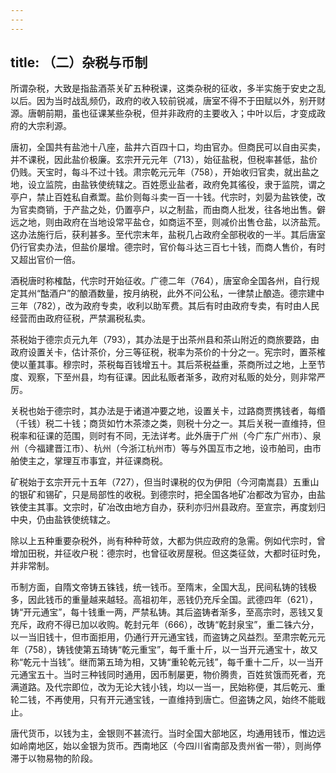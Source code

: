 ```yaml
---
---
---
```

title: （二）杂税与币制
---



所谓杂税，大致是指盐酒茶关矿五种税课，这类杂税的征收，多半实施于安史之乱以后。因为当时战乱频仍，政府的收入较前锐减，唐室不得不于田赋以外，别开财源。唐朝前期，虽也征课某些杂税，但并非政府的主要收入；中叶以后，才变成政府的大宗利源。

唐初，全国共有盐池十八座，盐井六百四十口，均由官办。但商民可以自由买卖，并不课税，因此盐价极廉。玄宗开元元年（713），始征盐税，但税率甚低，盐价仍贱。天宝时，每斗不过十钱。肃宗乾元元年（758），开始收归官卖，就出盐之地，设立监院，由盐铁使统辖之。百姓愿业盐者，政府免其徭役，隶于监院，谓之亭户，禁止百姓私自煮鬻。盐价则每斗卖一百一十钱。代宗时，刘晏为盐铁使，改为官卖商销，于产盐之处，仍置亭户，以之制盐，而由商人批发，往各地出售。僻远之地，则由政府在当地设常平盐仓，如商运不至，则减价出售仓盐，以济盐荒。这办法施行后，获利甚多。至代宗末年，盐税几占政府全部税收的一半。其后唐室仍行官卖办法，但盐价屡增。德宗时，官价每斗达三百七十钱，而商人售价，有时又超出官价一倍。

酒税唐时称榷酤，代宗时开始征收。广德二年（764），唐室命全国各州，自行规定其州“酤酒户”的酿酒数量，按月纳税，此外不问公私，一律禁止酿造。德宗建中三年（782），改为政府专卖，收利以助军费。其后有时由政府专卖，有时由人民经营而由政府征税，严禁漏税私卖。

茶税始于德宗贞元九年（793），其办法是于出茶州县和茶山附近的商旅要路，由政府设置关卡，估计茶价，分三等征税，税率为茶价的十分之一。宪宗时，置茶榷使以董其事。穆宗时，茶税每百钱增五十。其后茶税益重，茶商所过之地，上至节度、观察，下至州县，均有征课。因此私贩者渐多，政府对私贩的处分，则非常严厉。

关税也始于德宗时，其办法是于诸道冲要之地，设置关卡，过路商贾携钱者，每缗（千钱）税二十钱；商货如竹木茶漆之类，则税十分之一。其后关税一直维持，但税率和征课的范围，则时有不同，无法详考。此外唐于广州（今广东广州市）、泉州（今福建晋江市）、杭州（今浙江杭州市）等与外国互市之地，设市舶司，由市舶使主之，掌理互市事宜，并征课商税。

矿税始于玄宗开元十五年（727），但当时课税的仅为伊阳（今河南嵩县）五重山的银矿和锡矿，只是局部性的收税。到德宗时，把全国各地矿冶都改为官办，由盐铁使主其事。文宗时，矿冶改由地方自办，获利亦归州县政府。至宣宗，再度划归中央，仍由盐铁使统辖之。

除以上五种重要杂税外，尚有种种苛敛，大都为供应政府的急需。例如代宗时，曾增加田税，并征收户税：德宗时，也曾征收房屋税。但这类征敛，大都时征时免，并非常制。

币制方面，自隋文帝铸五铢钱，统一钱币。至隋末，全国大乱，民间私铸的钱极多，因此钱币的重量越来越轻。高祖初年，恶钱仍充斥全国。武德四年（621），铸“开元通宝”，每十钱重一两，严禁私铸。其后盗铸者渐多，至高宗时，恶钱又复充斥，政府不得已加以收购。乾封元年（666），改铸“乾封泉宝”，重二铢六分，以一当旧钱十，但市面拒用，仍通行开元通宝钱，而盗铸之风益烈。至肃宗乾元元年（758），铸钱使第五琦铸“乾元重宝”，每千重十斤，以一当开元通宝十，故又称“乾元十当钱”。继而第五琦为相，又铸“重轮乾元钱”，每千重十二斤，以一当开元通宝五十。当时三种钱同时通用，因币制屡更，物价腾贵，百姓贫饿而死者，充满道路。及代宗即位，改为无论大钱小钱，均以一当一，民始称便，其后乾元、重轮二钱，不再使用，只有开元通宝钱，一直维持到唐亡。但盗铸之风，始终不能戢止。

唐代货币，以钱为主，金银则不甚流行。当时全国大部地区，均通用钱币，惟边远如岭南地区，始以金银为货币。西南地区（今四川省南部及贵州省一带），则尚停滞于以物易物的阶段。